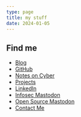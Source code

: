 ```yaml
---
type: page
title: my stuff
date: 2024-01-05
---
```



<ProfileImage />

 <h2>Find me</h2>
  <ul className="text-neutral-500 dark:text-neutral-400">
    <li>
      <a className="flex items-center gap-2 shrink" href='https://0x8c.org'>
      Blog
      <ArrowIcon />
      </a>  
    </li>
    <li>
      <a  className="flex items-center gap-2 shrink" href='https://github.com/twhite96'>
      GitHub
      <ArrowIcon />
      </a>   
    </li>
    <li>
      <a  className="flex items-center gap-2 shrink" href='https://notes.0x8c.org'>
      Notes on Cyber
      <ArrowIcon />
      </a>
    </li>
    <li>
      <a  className="flex items-center gap-2 shrink" href='https://0x8c.org/projects'>
      Projects
      <ArrowIcon />
      </a>   
    </li>
    <li>
      <a  className="flex items-center gap-2 shrink" href='https://linkedin.com/in/tiffanyrwhite'>
      LinkedIn
      <ArrowIcon />
      </a>   
    </li>
    <li>
      <a className="flex items-center gap-2 shrink" href='https://infosec.exchange/@tiff'
      >
        Infosec Mastodon
      <ArrowIcon />
      </a>
    </li>
    <li>
      <a className="flex items-center gap-2 shrink" href='https://fosstodon.org/@tiff'
      >
        Open Source Mastodon
      <ArrowIcon />
      </a>
    </li>
    <li>
      <a  className="flex items-center gap-2 shrink" href='mailto:tiffany@tiffanywhite.dev'>
      Contact Me
      <ArrowIcon />
      </a>
    </li>
  </ul>
